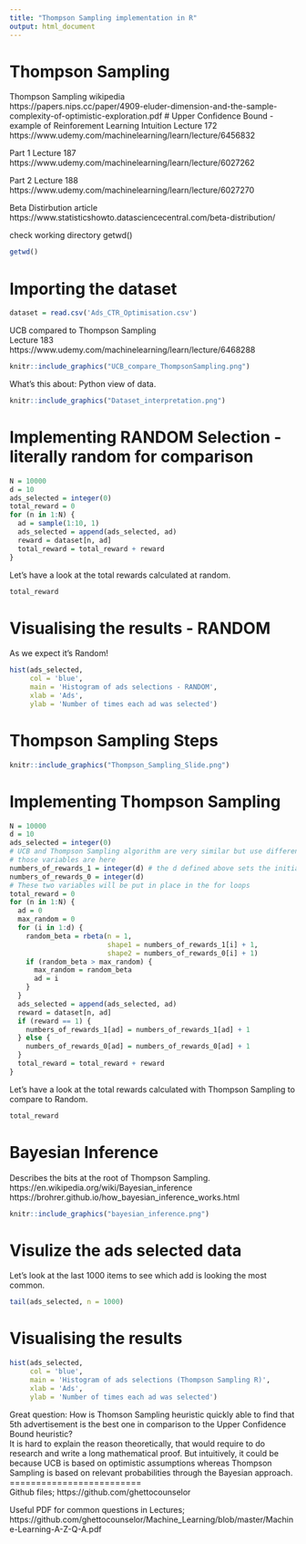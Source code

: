 ```yaml
---
title: "Thompson Sampling implementation in R"
output: html_document
---
```


# Thompson Sampling
Thompson Sampling wikipedia  
https://papers.nips.cc/paper/4909-eluder-dimension-and-the-sample-complexity-of-optimistic-exploration.pdf
# Upper Confidence Bound - example of Reinforement Learning
Intuition Lecture 172 https://www.udemy.com/machinelearning/learn/lecture/6456832

Part 1 Lecture 187  
https://www.udemy.com/machinelearning/learn/lecture/6027262

Part 2 Lecture 188  
https://www.udemy.com/machinelearning/learn/lecture/6027270

Beta Distirbution article  
https://www.statisticshowto.datasciencecentral.com/beta-distribution/

check working directory getwd()
```r
getwd()
```

# Importing the dataset
```r
dataset = read.csv('Ads_CTR_Optimisation.csv')
```
UCB compared to Thompson Sampling  
Lecture 183 https://www.udemy.com/machinelearning/learn/lecture/6468288
```r
knitr::include_graphics("UCB_compare_ThompsonSampling.png")
```
What's this about: Python view of data. 
```r
knitr::include_graphics("Dataset_interpretation.png")
```

# Implementing RANDOM Selection - literally random for comparison
```r
N = 10000
d = 10
ads_selected = integer(0)
total_reward = 0
for (n in 1:N) {
  ad = sample(1:10, 1)
  ads_selected = append(ads_selected, ad)
  reward = dataset[n, ad]
  total_reward = total_reward + reward
}
```
Let's have a look at the total rewards calculated at random. 
```r
total_reward
```
# Visualising the results - RANDOM
As we expect it's Random!
```r
hist(ads_selected,
     col = 'blue',
     main = 'Histogram of ads selections - RANDOM',
     xlab = 'Ads',
     ylab = 'Number of times each ad was selected')
```

# Thompson Sampling Steps
```r
knitr::include_graphics("Thompson_Sampling_Slide.png")
```
# Implementing Thompson Sampling
```r
N = 10000
d = 10
ads_selected = integer(0)
# UCB and Thompson Sampling algorithm are very similar but use different variables
# those variables are here
numbers_of_rewards_1 = integer(d) # the d defined above sets the initial as 10
numbers_of_rewards_0 = integer(d)
# These two variables will be put in place in the for loops
total_reward = 0
for (n in 1:N) {
  ad = 0
  max_random = 0
  for (i in 1:d) {
    random_beta = rbeta(n = 1,
                        shape1 = numbers_of_rewards_1[i] + 1,
                        shape2 = numbers_of_rewards_0[i] + 1)
    if (random_beta > max_random) {
      max_random = random_beta
      ad = i
    }
  }
  ads_selected = append(ads_selected, ad)
  reward = dataset[n, ad]
  if (reward == 1) {
    numbers_of_rewards_1[ad] = numbers_of_rewards_1[ad] + 1
  } else {
    numbers_of_rewards_0[ad] = numbers_of_rewards_0[ad] + 1
  }
  total_reward = total_reward + reward
}
```
Let's have a look at the total rewards calculated with Thompson Sampling to compare to Random. 
```r
total_reward
```
# Bayesian Inference
Describes the bits at the root of Thompson Sampling.  
https://en.wikipedia.org/wiki/Bayesian_inference  
https://brohrer.github.io/how_bayesian_inference_works.html 
```r
knitr::include_graphics("bayesian_inference.png")
```
# Visulize the ads selected data
Let's look at the last 1000 items to see which add is looking the most common. 
```r
tail(ads_selected, n = 1000)
```
# Visualising the results
```r
hist(ads_selected,
     col = 'blue',
     main = 'Histogram of ads selections (Thompson Sampling R)',
     xlab = 'Ads',
     ylab = 'Number of times each ad was selected')
```
Great question: How is Thomson Sampling heuristic quickly able to find that 5th advertisement is the best one in comparison to the Upper Confidence Bound heuristic?  
It is hard to explain the reason theoretically, that would require to do research and write a long mathematical proof. But intuitively, it could be because UCB is based on optimistic assumptions whereas Thompson Sampling is based on relevant probabilities through the Bayesian approach.
=========================  
Github files; https://github.com/ghettocounselor

Useful PDF for common questions in Lectures;  
https://github.com/ghettocounselor/Machine_Learning/blob/master/Machine-Learning-A-Z-Q-A.pdf
